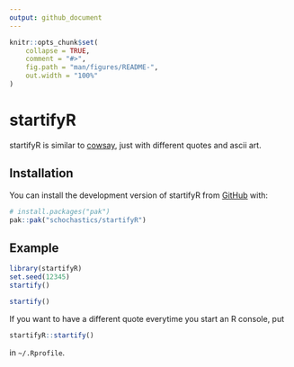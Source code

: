 ```yaml
---
output: github_document
---
```


<!-- README.md is generated from README.Rmd. Please edit that file -->

```r
knitr::opts_chunk$set(
    collapse = TRUE,
    comment = "#>",
    fig.path = "man/figures/README-",
    out.width = "100%"
)
```

# startifyR

<!-- badges: start -->
<!-- badges: end -->

startifyR is similar to [cowsay](https://github.com/sckott/cowsay), just with different quotes and ascii art.

## Installation

You can install the development version of startifyR from [GitHub](https://github.com/) with:

``` r
# install.packages("pak")
pak::pak("schochastics/startifyR")
```

## Example

```r
library(startifyR)
set.seed(12345)
startify()
```

```r
startify()
```

If you want to have a different quote everytime you start an R console, put
```r
startifyR::startify()
```

in `~/.Rprofile`.
